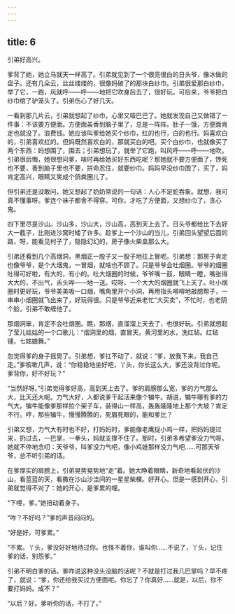 ```yaml
---
---
---
```

title: 6
---



引弟好高兴。

爹背了她，她立马就天一样高了。引弟就见到了一个很亮很白的日头爷，像冰做的盘子。还有几朵云，丝丝缕缕的，很像妈破了的那块白纱巾。引弟很爱那白纱巾，举了它，一跑，风就呼——呼——地把它吹身后去了，很好玩。可后来，爷爷把白纱巾绾了驴笼头了。引弟伤心了好几天。

一看到那几片云，引弟就想起了纱巾，心里又噎巴巴了。她就发现自己又做错了一件事：不该要方便面。方便面虽香到脑子里了，总是一阵阵。肚子一饿，方便面肯定也就没了。浪费钱。她应该叫爹给她买个纱巾，红的也行，白的也行。妈喜欢白的，引弟喜欢红的。但妈既然喜欢白的，那就买白的吧。买个白纱巾，也就像买了两个东西：妈想围了，围去；引弟想玩了，就举了它跑，叫风呼——呼——地吹。引弟很后悔，她很想问爹，啥时再给她买好东西吃呢？那她就不要方便面了，馋死也不要，香到脑子里也不要，拼命忍住，就要纱巾。妈妈早没纱巾围了，买了，妈肯定高兴，眼睛又笑成个鸽粪圈儿了。

但引弟还是没敢问，她又想起了奶奶常说的一句话：人心不足蛇吞象。就想，我可真不懂事呀。爹连个袜子都舍不得穿。可你，才吃了方便面，又想纱巾了，贪心鬼。

四下里尽是沙山。沙山多，沙山大，沙山高，高到天上去了。日头爷都给比下去好大一截子，比刚进沙窝时矮了许多。趁爹上一个沙山的当儿，引弟回头望望后面的路，呀，能看见村子了，隐隐幻幻的，房子像火柴盒那么大。

引弟还看到几个高烟洞，黑烟正一股子又一股子地往上冒呢。引弟想：那房子肯定也像爷爷，是个大烟鬼，一冒烟，就啥也不顾了。只是爷爷会吐烟圈。爷爷的烟圈吐得可好啦，有大的，有小的。吐大烟圈的时候，爷爷嘴一鼓，眼睛一瞪，嘴张得大大的，不出气，舌头哗——地一送。哎呀，一个大大的烟圈就飞上天了。吐小烟圈时更好玩，爷爷美美吸一口烟，嘴角里开个小洞，再用指头嘚嘚地敲腮帮子，一串串小烟圈就飞出来了，好玩得很。只是爷爷近来老忙“大买卖”，不忙时，也老阴个脸，引弟不敢缠他了。

那烟洞笨，肯定不会吐烟圈。瞧，那烟，直溜溜上天去了，也很好玩。引弟就想起了莹儿姑姑的一个口歌儿：“烟洞里的烟，直冒天。黄河里的水，洗红毡。红毡铺，七姑娘舞。”

忽觉得爹的身子摇晃了。引弟想，爹扛不动了，就说：“爹，放我下来，我自己走。”爹咳嗽几声，说：“你稳稳地坐好吧，丫头，你长这么大，爹还没背过你呢。爹背你，好不好玩？”

“当然好呀。”引弟觉得爹好高，高到天上去了。爹的肩膀那么宽，爹的力气那么大，比天还大呢。力气大好，人都说爹干起活来像个犏牛。胡说，犏牛哪有爹的力气大。犏牛能像爹那样拉个架子车，装得山一样高，轰轰隆隆地上那个大坡？肯定不行。哼，那些犏牛，慢慢腾腾的，死眉死眼的，能和爹比？

引弟又想，力气大有时也不好，打妈妈时，爹能像老鹰捉小鸡一样，把妈妈提过来，扔过去，一巴掌，一拳头，妈就支撑不住了。那时，引弟多希望爹没力气呀。她就不停地念叨：天爷爷，叫爹没力气吧，像小鸡娃那样没力气吧……可那天爷爷，总不听引弟的话。

在爹厚实的肩膀上，引弟晃势晃势地“走”着。她大睁着眼睛，新奇地看起伏的沙山，看蓝蓝的天，看撒在沙山沙洼间的一星星柴棵。好开心。但是一感到开心，引弟就觉得不对了：她的开心，是爹累的哩。

“下哩，爹。”她扭动着身子。

“咋？不好吗？”爹的声音闷闷的。

“好是好，可爹累。”

“不累。丫头，爹没好好地待过你。也怪不着你，谁叫你……不说了，丫头，记住爹的话，别怨爹。”

引弟不明白爹的话。爹咋说这种没头没脑的话呢？不就是打过我几巴掌吗？早不疼了，就说：“爹，你还给我买过方便面呢。你忘了？你真好……就是，以后，你不要打妈妈。成不？”

“以后？好。爹听你的话，不打了。”